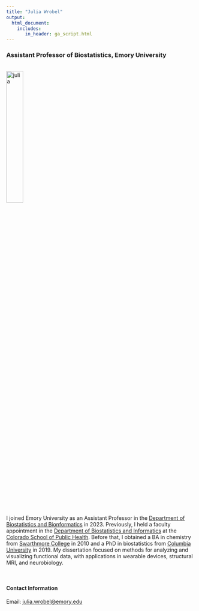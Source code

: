 ```yaml
---
title: "Julia Wrobel"
output: 
  html_document:
    includes:
       in_header: ga_script.html
---
```


<link rel="stylesheet" href="academicons.css"/>
<link rel="stylesheet" href="styles.css" type="text/css">


### Assistant Professor of Biostatistics, Emory University

<br><img src="images/headshots/hs1.jpg" alt="julia" style="width:30%"><br>


I joined Emory University as an Assistant Professor in the [Department of Biostatistics and Bionformatics](https://sph.emory.edu/departments/bios/index.html) in 2023. Previously, I held a faculty appointment in the [Department of Biostatistics and Informatics](https://coloradosph.cuanschutz.edu/education/departments/biostatistics-informatics/academics) at the [Colorado School of Public Health](https://coloradosph.cuanschutz.edu/). Before that, I obtained a BA in chemistry from [Swarthmore College](http://www.swarthmore.edu/) in 2010 and a PhD in biostatistics from [Columbia University](https://www.mailman.columbia.edu/become-student/departments/biostatistics) in 2019. My dissertation focused on methods for analyzing and visualizing functional data, with applications in wearable devices, structural MRI, and neurobiology. 

<br>

#### Contact Information


Email: [julia.wrobel@emory.edu](mailto:julia.wrobel@emory.edu)  
